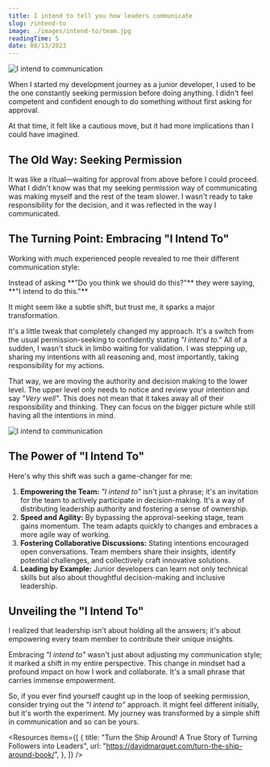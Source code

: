 ```yaml
---
title: I intend to tell you how leaders communicate
slug: /intend-to
image: ./images/intend-to/team.jpg
readingTime: 5
date: 08/13/2023
---
```


<AIBadge involvement="partial" />

<Intro
  title={props.pageContext.frontmatter.title}
  readingTime={props.pageContext.frontmatter.readingTime}
  date={props.pageContext.frontmatter.date}
/>

![I intend to communication](./images/intend-to/team.jpg)

When I started my development journey as a junior developer, I used to be the one constantly seeking permission before doing anything.
I didn't feel competent and confident enough to do something without first asking for approval.

At that time, it felt like a cautious move, but it had more implications than I could have imagined.

## **The Old Way: Seeking Permission**

It was like a ritual—waiting for approval from above before I could proceed.
What I didn't know was that my seeking permission way of communicating was making myself and the rest of the team slower.
I wasn't ready to take responsibility for the decision, and it was reflected in the way I communicated.

## **The Turning Point: Embracing "I Intend To"**

Working with much experienced people revealed to me their different communication style:

<Quote>
  Instead of asking **"Do you think we should do this?"** they were saying, **"I
  intend to do this."**
</Quote>

It might seem like a subtle shift, but trust me, it sparks a major transformation.

It's a little tweak that completely changed my approach. It's a switch from the usual permission-seeking to confidently stating _"I intend to."_
All of a sudden, I wasn't stuck in limbo waiting for validation.
I was stepping up, sharing my intentions with all reasoning and, most importantly, taking responsibility for my actions.

That way, we are moving the authority and decision making to the lower level.
The upper level only needs to notice and review your intention and say _"Very well"_.
This does not mean that it takes away all of their responsibility and thinking.
They can focus on the bigger picture while still having all the intentions in mind.

![I intend to communication](./images/intend-to/animation.gif)

## **The Power of "I Intend To"**

Here's why this shift was such a game-changer for me:

1. **Empowering the Team:** _"I intend to"_ isn't just a phrase; it's an invitation for the team to actively participate in decision-making. It's a way of distributing leadership authority and fostering a sense of ownership.
2. **Speed and Agility:** By bypassing the approval-seeking stage, team gains momentum. The team adapts quickly to changes and embraces a more agile way of working.
3. **Fostering Collaborative Discussions:** Stating intentions encouraged open conversations. Team members share their insights, identify potential challenges, and collectively craft innovative solutions.
4. **Leading by Example:** Junior developers can learn not only technical skills but also about thoughtful decision-making and inclusive leadership.

## **Unveiling the "I Intend To"**

I realized that leadership isn't about holding all the answers; it's about empowering every team member to contribute their unique insights.

Embracing _"I intend to"_ wasn't just about adjusting my communication style; it marked a shift in my entire perspective.
This change in mindset had a profound impact on how I work and collaborate. It's a small phrase that carries immense empowerment.

So, if you ever find yourself caught up in the loop of seeking permission, consider trying out the _"I intend to"_ approach. It might feel different initially, but it's worth the experiment.
My journey was transformed by a simple shift in communication and so can be yours.

<Divider />

<Resources
  items={[
    {
      title:
        "Turn the Ship Around! A True Story of Turning Followers into Leaders",
      url: "https://davidmarquet.com/turn-the-ship-around-book/",
    },
  ]}
/>
